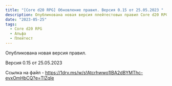 ```yaml
---
title: "[Core d20 RPG] Обновление правил. Версия 0.15 от 25.05.2023 "
description: Опубликована новая версия плейтестовых правил Core d20 RPG
date: "2023-05-25"
tags:
  - Core d20 RPG
  - Альфа
  - Плейтест
---
```


Опубликована новая версия правил.

Версия 0.15 от 25.05.2023

Ссылка на файл - https://1drv.ms/w/s!Atcrhwwo1lBA2dBYMThc-evxOmHbCQ?e=TlZqIe
